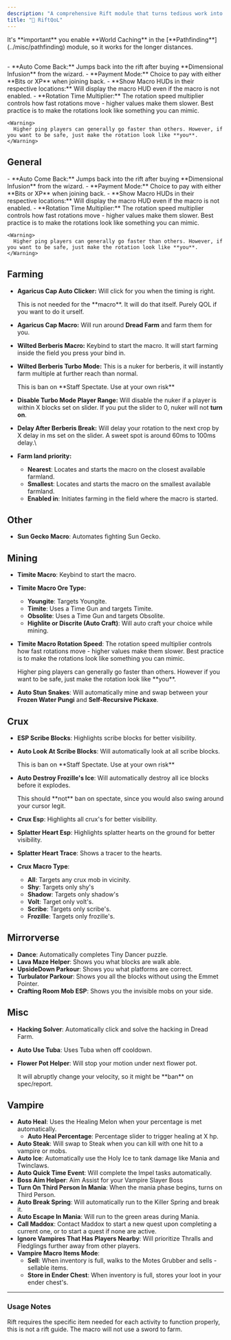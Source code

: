 ```yaml
---
description: "A comprehensive Rift module that turns tedious work into easy work"
title: "🌌 RiftQoL"
---
```


<Danger>
  It's **important** you enable **World Caching** in the [**Pathfinding**](../misc/pathfinding) module, so it works for the longer distances.
</Danger>

## 

<Accordion title="General" description="General options for the rift" icon="youtube" iconType="brands">
  - **Auto Come Back:** Jumps back into the rift after buying **Dimensional Infusion** from the wizard.
  - **Payment Mode:** Choice to pay with either **Bits or XP** when joining back.
  - **Show Macro HUDs in their respective locations:** Will display the macro HUD even if the macro is not enabled.
  - **Rotation Time Multiplier:** The rotation speed multiplier controls how fast rotations move - higher values make them slower. Best practice is to make the rotations look like something you can mimic.

    <Warning>
      Higher ping players can generally go faster than others. However, if you want to be safe, just make the rotation look like **you**.
    </Warning>
</Accordion>

## General

<Expandable title="General">
  - **Auto Come Back:** Jumps back into the rift after buying **Dimensional Infusion** from the wizard.
  - **Payment Mode:** Choice to pay with either **Bits or XP** when joining back.
  - **Show Macro HUDs in their respective locations:** Will display the macro HUD even if the macro is not enabled.
  - **Rotation Time Multiplier:** The rotation speed multiplier controls how fast rotations move - higher values make them slower. Best practice is to make the rotations look like something you can mimic.

    <Warning>
      Higher ping players can generally go faster than others. However, if you want to be safe, just make the rotation look like **you**.
    </Warning>
</Expandable>

## Farming

- **Agaricus Cap Auto Clicker:** Will click for you when the timing is right.

  <Tip>
    This is not needed for the **macro**. It will do that itself. Purely QOL if you want to do it urself.
  </Tip>
- **Agaricus Cap Macro:** Will run around **Dread Farm** and farm them for you.
- **Wilted Berberis Macro:** Keybind to start the macro. It will start farming inside the field you press your bind in.
- **Wilted Berberis Turbo Mode:** This is a nuker for berberis, it will instantly farm multiple at further reach than normal.

  <Danger>
    This is ban on **Staff Spectate. Use at your own risk**
  </Danger>
- **Disable Turbo Mode Player Range:** Will disable the nuker if a player is within X blocks set on slider. If you put the slider to 0, nuker will not **turn on**.
- **Delay After Berberis Break:** Will delay your rotation to the next crop by X delay in ms set on the slider. A sweet spot is around 60ms to 100ms delay.\\
- **Farm land priority:**
  - **Nearest**: Locates and starts the macro on the closest available farmland.
  - **Smallest**: Locates and starts the macro on the smallest available farmland.
  - **Enabled in**: Initiates farming in the field where the macro is started.

## Other

- **Sun Gecko Macro**: Automates fighting Sun Gecko.

## Mining

- **Timite Macro**: Keybind to start the macro.
- **Timite Macro Ore Type:**
  - **Youngite**: Targets Youngite.
  - **Timite**: Uses a Time Gun and targets Timite.
  - **Obsolite**: Uses a Time Gun and targets Obsolite.
  - **Highlite or Discrite (Auto Craft)**: Will auto craft your choice while mining.
- **Timite Macro Rotation Speed**: The rotation speed multiplier controls how fast rotations move - higher values make them slower. Best practice is to make the rotations look like something you can mimic.

  <Warning>
    Higher ping players can generally go faster than others. However if you want to be safe, just make the rotation look like **you**.
  </Warning>
- **Auto Stun Snakes**: Will automatically mine and swap between your **Frozen Water Pungi** and **Self-Recursive Pickaxe**.

## Crux

- **ESP Scribe Blocks**: Highlights scribe blocks for better visibility.
- **Auto Look At Scribe Blocks**: Will automatically look at all scribe blocks.

  <Danger>
    This is ban on **Staff Spectate. Use at your own risk**
  </Danger>
- **Auto Destroy Frozille's Ice**: Will automatically destroy all ice blocks before it explodes.

  <Tip>
    This should **not** ban on spectate, since you would also swing around your cursor legit.
  </Tip>
- **Crux Esp**: Highlights all crux's for better visibility.
- **Splatter Heart Esp**: Highlights splatter hearts on the ground for better visibility.
- **Splatter Heart Trace**: Shows a tracer to the hearts.
- **Crux Macro Type**:
  - **All**: Targets any crux mob in vicinity.
  - **Shy**: Targets only  shy's
  - **Shadow**: Targets only  shadow's
  - **Volt**: Target only  volt's.
  - **Scribe**: Targets only  scribe's.
  - **Frozille**: Targets only  frozille's.

## Mirrorverse

- **Dance**: Automatically completes Tiny Dancer puzzle.
- **Lava Maze Helper**: Shows you what blocks are walk able.
- **UpsideDown Parkour**: Shows you what platforms are correct.
- **Turbulator Parkour**: Shows you all the blocks without using the Emmet Pointer.
- **Crafting Room Mob ESP**: Shows you the invisible mobs on your side.

## Misc

- **Hacking Solver**: Automatically click and solve the hacking in Dread Farm.
- **Auto Use Tuba**: Uses Tuba when off cooldown.
- **Flower Pot Helper**: Will stop your motion under next flower pot.

  <Warning>
    It will abruptly change your velocity, so it might be **ban** on spec/report.
  </Warning>

## Vampire

- **Auto Heal**: Uses the Healing Melon when your percentage is met automatically.
  - **Auto Heal Percentage**: Percentage slider to trigger healing at X hp.
- **Auto Steak**: Will swap to Steak when you can kill with one hit to a vampire or mobs.
- **Auto Ice**: Automatically use the Holy Ice to tank damage like Mania and Twinclaws.
- **Auto Quick Time Event**: Will complete the Impel tasks automatically.
- **Boss Aim Helper**: Aim Assist for your Vampire Slayer Boss
- **Turn On Third Person In Mania**: When the mania phase begins, turns on Third Person.
- **Auto Break Spring**: Will automatically run to the Killer Spring and break it.
- **Auto Escape In Mania**: Will run to the green areas during Mania.
- **Call Maddox**: Contact Maddox to start a new quest upon completing a current one, or to start a quest if none are active.
- **Ignore Vampires That Has Players Nearby**: Will prioritize Thralls and Fledglings further away from other players.
- **Vampire Macro Items Mode**:
  - **Sell**: When inventory is full, walks to the Motes Grubber and sells - sellable items.
  - **Store in Ender Chest**: When inventory is full, stores your loot in your ender chest's.

---

### Usage Notes

Rift requires the specific item needed for each activity to function properly, this is not a rift guide. The macro will not use a sword to farm.
